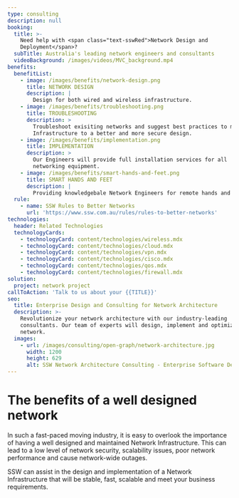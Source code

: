 ```yaml
---
type: consulting
description: null
booking:
  title: >-
    Need help with <span class="text-sswRed">Network Design and
    Deployment</span>?
  subTitle: Australia's leading network engineers and consultants
  videoBackground: /images/videos/MVC_background.mp4
benefits:
  benefitList:
    - image: /images/benefits/network-design.png
      title: NETWORK DESIGN
      description: |
        Design for both wired and wireless infrastructure.
    - image: /images/benefits/troubleshooting.png
      title: TROUBLESHOOTING
      description: >
        Troubleshoot exisiting networks and suggest best practices to move
        Infrastructure to a better and more secure design.
    - image: /images/benefits/implementation.png
      title: IMPLEMENTATION
      description: >
        Our Engineers will provide full installation services for all
        networking equipment.
    - image: /images/benefits/smart-hands-and-feet.png
      title: SMART HANDS AND FEET
      description: |
        Providing knowledgebale Network Engineers for remote hands and feet.
  rule:
    - name: SSW Rules to Better Networks
      url: 'https://www.ssw.com.au/rules/rules-to-better-networks'
technologies:
  header: Related Technologies
  technologyCards:
    - technologyCard: content/technologies/wireless.mdx
    - technologyCard: content/technologies/cloud.mdx
    - technologyCard: content/technologies/vpn.mdx
    - technologyCard: content/technologies/cisco.mdx
    - technologyCard: content/technologies/qos.mdx
    - technologyCard: content/technologies/firewall.mdx
solution:
  project: network project
callToAction: 'Talk to us about your {{TITLE}}'
seo:
  title: Enterprise Design and Consulting for Network Architecture
  description: >-
    Revolutionize your network architecture with our industry-leading
    consultants. Our team of experts will design, implement and optimize your
    network.
  images:
    - url: /images/consulting/open-graph/network-architecture.jpg
      width: 1200
      height: 629
      alt: SSW Network Architecture Consulting - Enterprise Software Development
---
```


# The benefits of a **well designed network**

In such a fast-paced moving industry, it is easy to overlook the importance of
having a well designed and maintained Network Infrastructure. This can lead to
a low level of network security, scalability issues, poor network performance
and cause network-wide outages.

SSW can assist in the design and implementation of a Network Infrastructure
that will be stable, fast, scalable and meet your business requirements.
